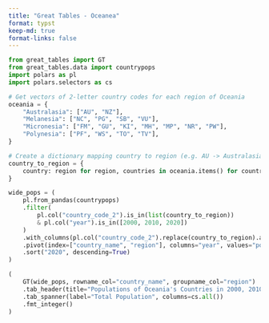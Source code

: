 ```yaml
---
title: "Great Tables - Oceanea"
format: typst
keep-md: true
format-links: false
---
```


```python
from great_tables import GT
from great_tables.data import countrypops
import polars as pl
import polars.selectors as cs

# Get vectors of 2-letter country codes for each region of Oceania
oceania = {
    "Australasia": ["AU", "NZ"],
    "Melanesia": ["NC", "PG", "SB", "VU"],
    "Micronesia": ["FM", "GU", "KI", "MH", "MP", "NR", "PW"],
    "Polynesia": ["PF", "WS", "TO", "TV"],
}

# Create a dictionary mapping country to region (e.g. AU -> Australasia)
country_to_region = {
    country: region for region, countries in oceania.items() for country in countries
}

wide_pops = (
    pl.from_pandas(countrypops)
    .filter(
        pl.col("country_code_2").is_in(list(country_to_region))
        & pl.col("year").is_in([2000, 2010, 2020])
    )
    .with_columns(pl.col("country_code_2").replace(country_to_region).alias("region"))
    .pivot(index=["country_name", "region"], columns="year", values="population")
    .sort("2020", descending=True)
)

(
    GT(wide_pops, rowname_col="country_name", groupname_col="region")
    .tab_header(title="Populations of Oceania's Countries in 2000, 2010, and 2020")
    .tab_spanner(label="Total Population", columns=cs.all())
    .fmt_integer()
)
```